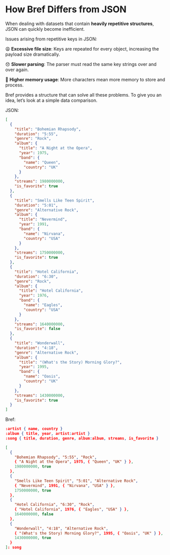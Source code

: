 # How Bref Differs from JSON

When dealing with datasets that contain **heavily repetitive structures**, JSON can quickly become inefficient.

Issues arising from repetitive keys in JSON:

😩 **Excessive file size**: Keys are repeated for every object, increasing the payload size dramatically.

😞 **Slower parsing**: The parser must read the same key strings over and over again.

🥺 **Higher memory usage**: More characters mean more memory to store and process.

Bref provides a structure that can solve all these problems. To give you an idea, let’s look at a simple data comparison.

JSON:
```json copy
[
  {
    "title": "Bohemian Rhapsody",
    "duration": "5:55",
    "genre": "Rock",
    "album": {
      "title": "A Night at the Opera",
      "year": 1975,
      "band": {
        "name": "Queen",
        "country": "UK"
      }
    },
    "streams": 1980000000,
    "is_favorite": true
  },
  {
    "title": "Smells Like Teen Spirit",
    "duration": "5:01",
    "genre": "Alternative Rock",
    "album": {
      "title": "Nevermind",
      "year": 1991,
      "band": {
        "name": "Nirvana",
        "country": "USA"
      }
    },
    "streams": 1750000000,
    "is_favorite": true
  },
  {
    "title": "Hotel California",
    "duration": "6:30",
    "genre": "Rock",
    "album": {
      "title": "Hotel California",
      "year": 1976,
      "band": {
        "name": "Eagles",
        "country": "USA"
      }
    },
    "streams": 1640000000,
    "is_favorite": false
  },
  {
    "title": "Wonderwall",
    "duration": "4:18",
    "genre": "Alternative Rock",
    "album": {
      "title": "(What's the Story) Morning Glory?",
      "year": 1995,
      "band": {
        "name": "Oasis",
        "country": "UK"
      }
    },
    "streams": 1430000000,
    "is_favorite": true
  }
]
```

Bref:
```json copy
:artist { name, country }
:album { title, year, artist:artist }
:song { title, duration, genre, album:album, streams, is_favorite }

[
  {
  	"Bohemian Rhapsody", "5:55", "Rock",
    { "A Night at the Opera", 1975, { "Queen", "UK" } },
    1980000000, true
  },
  {
  	"Smells Like Teen Spirit", "5:01", "Alternative Rock",
    { "Nevermind", 1991, { "Nirvana", "USA" } },
    1750000000, true
  },
  {
  	"Hotel California", "6:30", "Rock",
    { "Hotel California", 1976, { "Eagles", "USA" } },
    1640000000, false
  },
  {
  	"Wonderwall", "4:18", "Alternative Rock",
    { "(What's the Story) Morning Glory?", 1995, { "Oasis", "UK" } },
    1430000000, true
  }
]: song
```